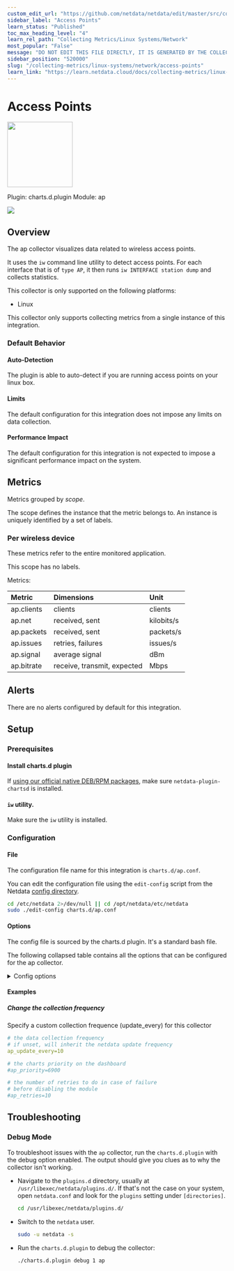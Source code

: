 ```yaml
---
custom_edit_url: "https://github.com/netdata/netdata/edit/master/src/collectors/charts.d.plugin/ap/metadata.yaml"
sidebar_label: "Access Points"
learn_status: "Published"
toc_max_heading_level: "4"
learn_rel_path: "Collecting Metrics/Linux Systems/Network"
most_popular: "False"
message: "DO NOT EDIT THIS FILE DIRECTLY, IT IS GENERATED BY THE COLLECTOR'S metadata.yaml FILE"
sidebar_position: "520000"
slug: "/collecting-metrics/linux-systems/network/access-points"
learn_link: "https://learn.netdata.cloud/docs/collecting-metrics/linux-systems/network/access-points"
---
```



# Access Points


<img src="https://netdata.cloud/img/network-wired.svg" width="150"/>


Plugin: charts.d.plugin
Module: ap

<img src="https://img.shields.io/badge/maintained%20by-Netdata-%2300ab44" />

## Overview

The ap collector visualizes data related to wireless access points.

It uses the `iw` command line utility to detect access points. For each interface that is of `type AP`, it then runs `iw INTERFACE station dump` and collects statistics.

This collector is only supported on the following platforms:

- Linux

This collector only supports collecting metrics from a single instance of this integration.


### Default Behavior

#### Auto-Detection

The plugin is able to auto-detect if you are running access points on your linux box.

#### Limits

The default configuration for this integration does not impose any limits on data collection.

#### Performance Impact

The default configuration for this integration is not expected to impose a significant performance impact on the system.


## Metrics

Metrics grouped by *scope*.

The scope defines the instance that the metric belongs to. An instance is uniquely identified by a set of labels.



### Per wireless device

These metrics refer to the entire monitored application.

This scope has no labels.

Metrics:

| Metric | Dimensions | Unit |
|:------|:----------|:----|
| ap.clients | clients | clients |
| ap.net | received, sent | kilobits/s |
| ap.packets | received, sent | packets/s |
| ap.issues | retries, failures | issues/s |
| ap.signal | average signal | dBm |
| ap.bitrate | receive, transmit, expected | Mbps |



## Alerts

There are no alerts configured by default for this integration.


## Setup

### Prerequisites

#### Install charts.d plugin

If [using our official native DEB/RPM packages](https://github.com/netdata/netdata/blob/master/packaging/installer/UPDATE.md#determine-which-installation-method-you-used), make sure `netdata-plugin-chartsd` is installed.


#### `iw` utility.

Make sure the `iw` utility is installed.


### Configuration

#### File

The configuration file name for this integration is `charts.d/ap.conf`.


You can edit the configuration file using the `edit-config` script from the
Netdata [config directory](/docs/netdata-agent/configuration#the-netdata-config-directory).

```bash
cd /etc/netdata 2>/dev/null || cd /opt/netdata/etc/netdata
sudo ./edit-config charts.d/ap.conf
```
#### Options

The config file is sourced by the charts.d plugin. It's a standard bash file.

The following collapsed table contains all the options that can be configured for the ap collector.


<details><summary>Config options</summary>

| Name | Description | Default | Required |
|:----|:-----------|:-------|:--------:|
| ap_update_every | The data collection frequency. If unset, will inherit the netdata update frequency. | 1 | no |
| ap_priority | Controls the order of charts at the netdata dashboard. | 6900 | no |
| ap_retries | The number of retries to do in case of failure before disabling the collector. | 10 | no |

</details>

#### Examples

##### Change the collection frequency

Specify a custom collection frequence (update_every) for this collector

```yaml
# the data collection frequency
# if unset, will inherit the netdata update frequency
ap_update_every=10

# the charts priority on the dashboard
#ap_priority=6900

# the number of retries to do in case of failure
# before disabling the module
#ap_retries=10

```


## Troubleshooting

### Debug Mode

To troubleshoot issues with the `ap` collector, run the `charts.d.plugin` with the debug option enabled. The output
should give you clues as to why the collector isn't working.

- Navigate to the `plugins.d` directory, usually at `/usr/libexec/netdata/plugins.d/`. If that's not the case on
  your system, open `netdata.conf` and look for the `plugins` setting under `[directories]`.

  ```bash
  cd /usr/libexec/netdata/plugins.d/
  ```

- Switch to the `netdata` user.

  ```bash
  sudo -u netdata -s
  ```

- Run the `charts.d.plugin` to debug the collector:

  ```bash
  ./charts.d.plugin debug 1 ap
  ```


